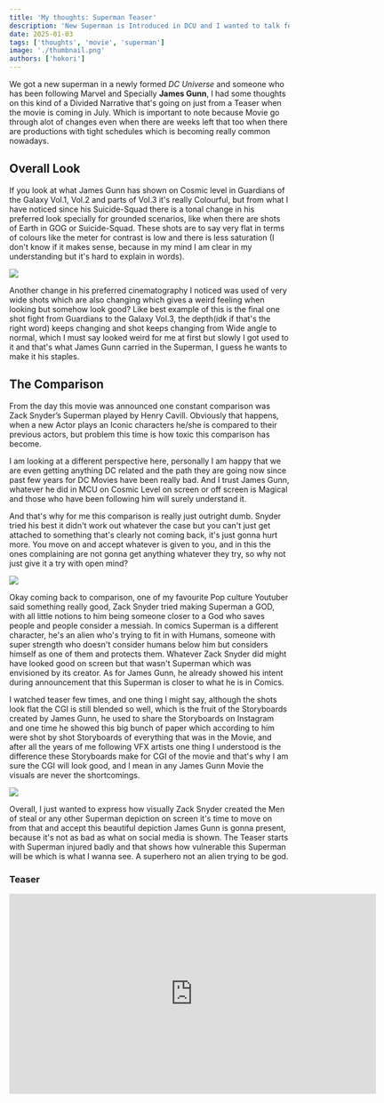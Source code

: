 ```yaml
---
title: 'My thoughts: Superman Teaser'
description: 'New Superman is Introduced in DCU and I wanted to talk few things regarding it'
date: 2025-01-03
tags: ['thoughts', 'movie', 'superman']
image: './thumbnail.png'
authors: ['hokori']
---
```


We got a new superman in a newly formed _DC Universe_ and someone who has been following Marvel and Specially **James Gunn**, I had some thoughts on this kind of a Divided Narrative that's going on just from a Teaser when the movie is coming in July. Which is important to note because Movie go through alot of changes even when there are weeks left that too when there are productions with tight schedules which is becoming really common nowadays.

## Overall Look

If you look at what James Gunn has shown on Cosmic level in Guardians of the Galaxy Vol.1, Vol.2 and parts of Vol.3 it's really Colourful, but from what I have noticed since his Suicide-Squad there is a tonal change in his preferred look specially for grounded scenarios, like when there are shots of Earth in GOG or Suicide-Squad. These shots are to say very flat in terms of colours like the meter for contrast is low and there is less saturation (I don't know if it makes sense, because in my mind I am clear in my understanding but it's hard to explain in words).&#x20;

![](assets/1000010885.jpg)

Another change in his preferred cinematography I noticed was used of very wide shots which are also changing which gives a weird feeling when looking but somehow look good? Like best example of this is the final one shot fight from Guardians to the Galaxy Vol.3, the depth(idk if that's the right word) keeps changing and shot keeps changing from Wide angle to normal, which I must say looked weird for me at first but slowly I got used to it and that's what James Gunn carried in the Superman, I guess he wants to make it his staples.

## The Comparison

From the day this movie was announced one constant comparison was Zack Snyder’s Superman played by Henry Cavill. Obviously that happens, when a new Actor plays an Iconic characters he/she is compared to their previous actors, but problem this time is how toxic this comparison has become.

I am looking at a different perspective here, personally I am happy that we are even getting anything DC related and the path they are going now since past few years for DC Movies have been really bad. And I trust James Gunn, whatever he did in MCU on Cosmic Level on screen or off screen is Magical and those who have been following him will surely understand it.&#x20;

And that's why for me this comparison is really just outright dumb. Snyder tried his best it didn't work out whatever the case but you can't just get attached to something that's clearly not coming back, it's just gonna hurt more. You move on and accept whatever is given to you, and in this the ones complaining are not gonna get anything whatever they try, so why not just give it a try with open mind?

![](assets/1000010893.jpg)

Okay coming back to comparison, one of my favourite Pop culture Youtuber said something really good, Zack Snyder tried making Superman a GOD, with all little notions to him being someone closer to a God who saves people and people consider a messiah. In comics Superman is a different character, he's an alien who's trying to fit in with Humans, someone with super strength who doesn't consider humans below him but considers himself as one of them and protects them. Whatever Zack Snyder did might have looked good on screen but that wasn't Superman which was envisioned by its creator. As for James Gunn, he already showed his intent during announcement that this Superman is closer to what he is in Comics.

I watched teaser few times, and one thing I might say, although the shots look flat the CGI is still blended so well, which is the fruit of the Storyboards created by James Gunn, he used to share the Storyboards on Instagram and one time he showed this big bunch of paper which according to him were shot by shot Storyboards of everything that was in the Movie, and after all the years of me following VFX artists one thing I understood is the difference these Storyboards make for CGI of the movie and that's why I am sure the CGI will look good, and I mean in any James Gunn Movie the visuals are never the shortcomings.

![](assets/1000010892.jpg)

Overall, I just wanted to express how visually Zack Snyder created the Men of steal or any other Superman depiction on screen it's time to move on from that and accept this beautiful depiction James Gunn is gonna present, because it's not as bad as what on social media is shown. The Teaser starts with Superman injured badly and that shows how vulnerable this Superman will be which is what I wanna see. A superhero not an alien trying to be god.

### Teaser

<iframe
  width="660"
  height="360"
  src="https://www.youtube.com/embed/uhUht6vAsMY"
  frameborder="0"
  allow="accelerometer; autoplay; encrypted-media; gyroscope; picture-in-picture"
  allowfullscreen
  className="my-6 w-full"
/>

